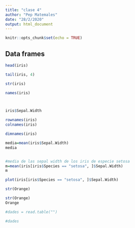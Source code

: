 ```yaml
---
title: "clase 4"
author: "Pep Matemales"
date: "28/2/2020"
output: html_document
---
```


```r
knitr::opts_chunk$set(echo = TRUE)
```

## Data frames


```r
head(iris)

tail(iris, 4)

str(iris)

names(iris)



iris$Sepal.Width


```

```r
rownames(iris)
colnames(iris)

dimnames(iris)
```

```r
media=mean(iris$Sepal.Width)
media


#media de las sepal width de los iris de especie setosa
m=mean(iris[iris$Species == "setosa", ]$Sepal.Width)
m
```

```r
plot(iris[iris$Species == "setosa", ]$Sepal.Width)
```



```r
str(Orange)
```

```r
str(Orange)
Orange
```


```r
#dades = read.table("")

#dades
```



